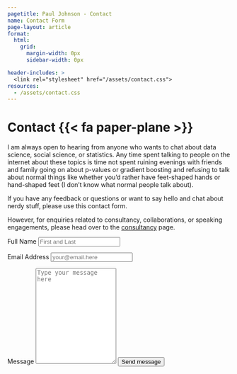 ```yaml
---
pagetitle: Paul Johnson - Contact
name: Contact Form
page-layout: article
format: 
  html: 
    grid:
      margin-width: 0px
      sidebar-width: 0px

header-includes: >
  <link rel="stylesheet" href="/assets/contact.css">
resources:
  - /assets/contact.css
---
```


::: {.grid}

::: {.g-col-5 #note}

# Contact {{< fa paper-plane >}}

I am always open to hearing from anyone who wants to chat about data science, social science, or statistics. Any time spent talking to people on the internet about these topics is time not spent ruining evenings with friends and family going on about p-values or gradient boosting and refusing to talk about normal things like whether you'd rather have feet-shaped hands or hand-shaped feet (I don't know what normal people talk about).

If you have any feedback or questions or want to say hello and chat about nerdy stuff, please use this contact form.

However, for enquiries related to consultancy, collaborations, or speaking engagements, please head over to the [consultancy](/consultancy) page.

:::
<!-- source: https://github.com/mccarthy-m-g/tidytales/blob/main/about/index.qmd#L24-L46 -->

::: {.g-col-1}
:::

::: {.g-col-6 #form}

<form action="https://formspree.io/f/mjvnwolw" method="POST" accept-charset="utf-8">


<label for="full-name">Full Name</label>
<input type="text" name="name" id="full-name" class="form-control" placeholder="First and Last" required>

<label for="email-address">Email Address</label>
<input type="email" name="_replyto" id="email-address" class="form-control" placeholder="your@email.here" required>

<label for="message">Message</label>
  <textarea rows="14" name="message" id="message" class="form-control" placeholder="Type your message here" required></textarea>

<button type="submit" class="btn btn-primary mt-4">Send message</button>
</form>
:::

:::
<!-- end grid -->